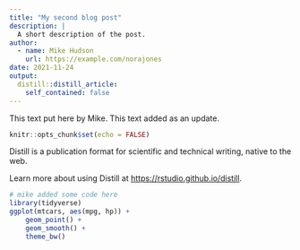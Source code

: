 ```yaml
---
title: "My second blog post"
description: |
  A short description of the post.
author:
  - name: Mike Hudson
    url: https://example.com/norajones
date: 2021-11-24
output:
  distill::distill_article:
    self_contained: false
---
```


This text put here by Mike. This text added as an update.

```r
knitr::opts_chunk$set(echo = FALSE)
```

Distill is a publication format for scientific and technical writing, native to the web.

Learn more about using Distill at <https://rstudio.github.io/distill>.


```r
# mike added some code here
library(tidyverse)
ggplot(mtcars, aes(mpg, hp)) +
    geom_point() +
    geom_smooth() +
    theme_bw()
```